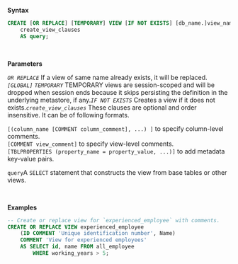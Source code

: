 **Syntax**

```sql
CREATE [OR REPLACE] [TEMPORARY] VIEW [IF NOT EXISTS] [db_name.]view_name
    create_view_clauses
    AS query;
```



<br/>

**Parameters**

_`OR REPLACE`_ If a view of same name already exists, it will be replaced._`[GLOBAL]` `TEMPORARY`_ TEMPORARY views are session-scoped and will be dropped when session ends because it skips persisting the definition in the underlying metastore, if any._`IF NOT EXISTS`_ Creates a view if it does not exists._`create_view_clauses`_ These clauses are optional and order insensitive. It can be of following formats.

`[(column_name [COMMENT column_comment], ...) ]` to specify column-level comments.  
`[COMMENT view_comment]` to specify view-level comments.  
`[TBLPROPERTIES (property_name = property_value, ...)]` to add metadata key-value pairs.

`query`A `SELECT` statement that constructs the view from base tables or other views.

<br/>

**Examples**

```sql
-- Create or replace view for `experienced_employee` with comments.
CREATE OR REPLACE VIEW experienced_employee
    (ID COMMENT 'Unique identification number', Name) 
    COMMENT 'View for experienced employees'
    AS SELECT id, name FROM all_employee
        WHERE working_years > 5;
```
